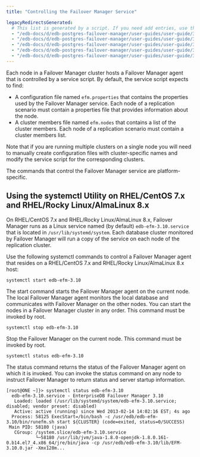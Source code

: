 ```yaml
---
title: "Controlling the Failover Manager Service"

legacyRedirectsGenerated:
  # This list is generated by a script. If you need add entries, use the `legacyRedirects` key.
  - "/edb-docs/d/edb-postgres-failover-manager/user-guides/user-guide/3.6/controlling_efm_service.html"
  - "/edb-docs/d/edb-postgres-failover-manager/user-guides/user-guide/3.7/controlling_efm_service.html"
  - "/edb-docs/d/edb-postgres-failover-manager/user-guides/user-guide/3.8/controlling_efm_service.html"
  - "/edb-docs/d/edb-postgres-failover-manager/user-guides/user-guide/3.9/controlling_efm_service.html"
  - "/edb-docs/d/edb-postgres-failover-manager/user-guides/user-guide/3.10/controlling_efm_service.html"
---
```


<div id="controlling_efm_service" class="registered_link"></div>

Each node in a Failover Manager cluster hosts a Failover Manager agent that is controlled by a service script. By default, the service script expects to find:

-   A configuration file named `efm.properties` that contains the properties used by the Failover Manager service. Each node of a replication scenario must contain a properties file that provides information about the node.
-   A cluster members file named `efm.nodes` that contains a list of the cluster members. Each node of a replication scenario must contain a cluster members list.

Note that if you are running multiple clusters on a single node you will need to manually create configuration files with cluster-specific names and modify the service script for the corresponding clusters.

The commands that control the Failover Manager service are platform-specific.

<div id="service_utility" class="registered_link"></div>

## Using the systemctl Utility on RHEL/CentOS 7.x and RHEL/Rocky Linux/AlmaLinux 8.x

On RHEL/CentOS 7.x and RHEL/Rocky Linux/AlmaLinux 8.x, Failover Manager runs as a Linux service named (by default) `edb-efm-3.10.service` that is located in `/usr/lib/systemd/system`. Each database cluster monitored by Failover Manager will run a copy of the service on each node of the replication cluster.

Use the following systemctl commands to control a Failover Manager agent that resides on a RHEL/CentOS 7.x and RHEL/Rocky Linux/AlmaLinux 8.x host:

```text
systemctl start edb-efm-3.10
```

The start command starts the Failover Manager agent on the current node. The local Failover Manager agent monitors the local database and communicates with Failover Manager on the other nodes. You can start the nodes in a Failover Manager cluster in any order. This command must be invoked by root.

```text
systemctl stop edb-efm-3.10
```

Stop the Failover Manager on the current node. This command must be invoked by root.

```text
systemctl status edb-efm-3.10
```

The status command returns the status of the Failover Manager agent on which it is invoked. You can invoke the status command on any node to instruct Failover Manager to return status and server startup information.

```text
[root@ONE ~]}> systemctl status edb-efm-3.10
  edb-efm-3.10.service - EnterpriseDB Failover Manager 3.10
   Loaded: loaded (/usr/lib/systemd/system/edb-efm-3.10.service; disabled; vendor preset: disabled)
   Active: active (running) since Wed 2013-02-14 14:02:16 EST; 4s ago
  Process: 58125 ExecStart=/bin/bash -c /usr/edb/edb-efm-3.10/bin/runefm.sh start ${CLUSTER} (code=exited, status=0/SUCCESS)
 Main PID: 58180 (java)
   CGroup: /system.slice/edb-efm-3.10.service
           └─58180 /usr/lib/jvm/java-1.8.0-openjdk-1.8.0.161-0.b14.el7_4.x86_64/jre/bin/java -cp /usr/edb/edb-efm-3.10/lib/EFM-3.10.0.jar -Xmx128m...
```
